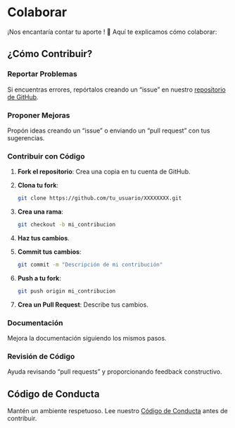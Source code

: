 # Colaborar

¡Nos encantaría contar tu aporte ! 🎉 Aquí te explicamos cómo colaborar:

## ¿Cómo Contribuir?

### Reportar Problemas

Si encuentras errores, repórtalos creando un "issue" en nuestro [repositorio de GitHub](https://github.com/club-informatico/XXXXXXXX).

### Proponer Mejoras

Propón ideas creando un "issue" o enviando un "pull request" con tus sugerencias.

### Contribuir con Código

1. **Fork el repositorio**: Crea una copia en tu cuenta de GitHub.
2. **Clona tu fork**:
   ```bash
   git clone https://github.com/tu_usuario/XXXXXXXX.git
   ```
3. **Crea una rama**:
   ```bash
   git checkout -b mi_contribucion
   ```
4. **Haz tus cambios**.
5. **Commit tus cambios**:
   ```bash
   git commit -m "Descripción de mi contribución"
   ```
6. **Push a tu fork**:
   ```bash
   git push origin mi_contribucion
   ```
7. **Crea un Pull Request**: Describe tus cambios.

### Documentación

Mejora la documentación siguiendo los mismos pasos.

### Revisión de Código

Ayuda revisando "pull requests" y proporcionando feedback constructivo.

## Código de Conducta

Mantén un ambiente respetuoso. Lee nuestro [Código de Conducta](https://github.com/Club-Informatico/.github/blob/main/profile/CODE_OF_CONDUCT.md) antes de contribuir.